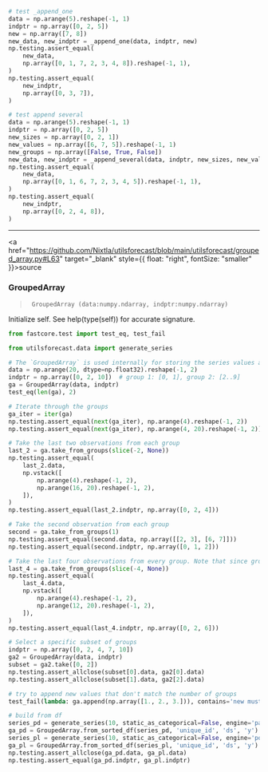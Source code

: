 ```python
# test _append_one
data = np.arange(5).reshape(-1, 1)
indptr = np.array([0, 2, 5])
new = np.array([7, 8])
new_data, new_indptr = _append_one(data, indptr, new)
np.testing.assert_equal(
    new_data,
    np.array([0, 1, 7, 2, 3, 4, 8]).reshape(-1, 1),
)
np.testing.assert_equal(
    new_indptr,
    np.array([0, 3, 7]),
)
```


```python
# test append several
data = np.arange(5).reshape(-1, 1)
indptr = np.array([0, 2, 5])
new_sizes = np.array([0, 2, 1])
new_values = np.array([6, 7, 5]).reshape(-1, 1)
new_groups = np.array([False, True, False])
new_data, new_indptr = _append_several(data, indptr, new_sizes, new_values, new_groups)
np.testing.assert_equal(
    new_data,
    np.array([0, 1, 6, 7, 2, 3, 4, 5]).reshape(-1, 1),
)
np.testing.assert_equal(
    new_indptr,
    np.array([0, 2, 4, 8]),
)
```

------------------------------------------------------------------------

<a
href="https://github.com/Nixtla/utilsforecast/blob/main/utilsforecast/grouped_array.py#L63"
target="_blank" style={{ float: "right", fontSize: "smaller" }}>source</a>

### GroupedArray

> ``` text
>  GroupedArray (data:numpy.ndarray, indptr:numpy.ndarray)
> ```

Initialize self. See help(type(self)) for accurate signature.

```python
from fastcore.test import test_eq, test_fail

from utilsforecast.data import generate_series
```


```python
# The `GroupedArray` is used internally for storing the series values and performing transformations.
data = np.arange(20, dtype=np.float32).reshape(-1, 2)
indptr = np.array([0, 2, 10])  # group 1: [0, 1], group 2: [2..9]
ga = GroupedArray(data, indptr)
test_eq(len(ga), 2)
```


```python
# Iterate through the groups
ga_iter = iter(ga)
np.testing.assert_equal(next(ga_iter), np.arange(4).reshape(-1, 2))
np.testing.assert_equal(next(ga_iter), np.arange(4, 20).reshape(-1, 2))
```


```python
# Take the last two observations from each group
last_2 = ga.take_from_groups(slice(-2, None))
np.testing.assert_equal(
    last_2.data,
    np.vstack([
        np.arange(4).reshape(-1, 2),
        np.arange(16, 20).reshape(-1, 2),
    ]),
)
np.testing.assert_equal(last_2.indptr, np.array([0, 2, 4]))

# Take the second observation from each group
second = ga.take_from_groups(1)
np.testing.assert_equal(second.data, np.array([[2, 3], [6, 7]]))
np.testing.assert_equal(second.indptr, np.array([0, 1, 2]))
```


```python
# Take the last four observations from every group. Note that since group 1 only has two elements, only these are returned.
last_4 = ga.take_from_groups(slice(-4, None))
np.testing.assert_equal(
    last_4.data,
    np.vstack([
        np.arange(4).reshape(-1, 2),
        np.arange(12, 20).reshape(-1, 2),
    ]),
)
np.testing.assert_equal(last_4.indptr, np.array([0, 2, 6]))
```


```python
# Select a specific subset of groups
indptr = np.array([0, 2, 4, 7, 10])
ga2 = GroupedArray(data, indptr)
subset = ga2.take([0, 2])
np.testing.assert_allclose(subset[0].data, ga2[0].data)
np.testing.assert_allclose(subset[1].data, ga2[2].data)
```


```python
# try to append new values that don't match the number of groups
test_fail(lambda: ga.append(np.array([1., 2., 3.])), contains='new must have 2 rows')
```


```python
# build from df
series_pd = generate_series(10, static_as_categorical=False, engine='pandas')
ga_pd = GroupedArray.from_sorted_df(series_pd, 'unique_id', 'ds', 'y')
series_pl = generate_series(10, static_as_categorical=False, engine='polars')
ga_pl = GroupedArray.from_sorted_df(series_pl, 'unique_id', 'ds', 'y')
np.testing.assert_allclose(ga_pd.data, ga_pl.data)
np.testing.assert_equal(ga_pd.indptr, ga_pl.indptr)
```

